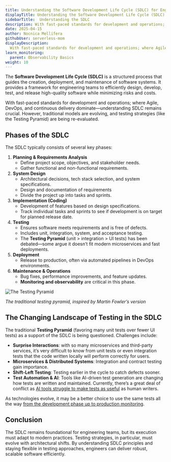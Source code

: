 ```yaml
---
title: Understanding the Software Development Life Cycle (SDLC) for Engineers
displayTitle: Understanding the Software Development Life Cycle (SDLC)
sidebarTitle:  Understanding the SDLC
description: With fast-paced standards for development and operations; where Agile, DevOps, and continuous delivery dominate—understanding SDLC remains crucial.
date: 2025-04-15
author: Nocnica Mellifera
githubUser: serverless-mom
displayDescription: 
  With fast-paced standards for development and operations; where Agile, DevOps, and continuous delivery dominate—understanding SDLC remains crucial.
learn_monitoring:
  parent: Observability Basics
weight: 10
---
```


The **Software Development Life Cycle (SDLC)** is a structured process that guides the creation, deployment, and maintenance of software systems. It provides a framework for engineering teams to efficiently design, develop, test, and release high-quality software while minimizing risks and costs.

With fast-paced standards for development and operations; where Agile, DevOps, and continuous delivery dominate—understanding SDLC remains crucial. However, traditional models are evolving, and testing strategies (like the Testing Pyramid) are being re-evaluated.

## **Phases of the SDLC**

The SDLC typically consists of several key phases:

1. **Planning & Requirements Analysis**
    - Define project scope, objectives, and stakeholder needs.
    - Gather functional and non-functional requirements.
2. **System Design**
    - Architectural decisions, tech stack selection, and system specifications.
    - Design and documentation of requirements
    - Divide the project up into tasks and sprints.
3. **Implementation (Coding)**
    - Development of features based on design specifications.
    - Track individual tasks and sprints to see if development is on target for planned release date.
4. **Testing**
    - Ensures software meets requirements and is free of defects.
    - Includes unit, integration, system, and acceptance testing.
    - The **Testing Pyramid** (unit > integration > UI tests) has been debated—some argue it doesn’t fit modern microservices and fast deployments.
5. **Deployment**
    - Release to production, often via automated pipelines in DevOps environments.
6. **Maintenance & Operations**
    - Bug fixes, performance improvements, and feature updates.
    - **Monitoring and observability** are critical in this phase.

![The Testing Pyramid](/learn/images/testing-pyramid.png)

*The traditional testing pyramid, inspired by Martin Fowler’s version*

## **The Changing Landscape of Testing in the SDLC**

The traditional **Testing Pyramid** (favoring many unit tests over fewer UI tests) as a support of the SDLC is being questioned. Challenges include:

- **Surprise Interactions**: with so many microservices and third-party services, it’s very difficult to know from unit tests or even integration tests that the code written locally will perform correctly for users.
- **Microservices & Distributed Systems**: Integration and contract testing gain importance.
- **Shift-Left Testing**: Testing earlier in the cycle to catch defects sooner.
- **Test Automation & AI**: Tools like AI-driven test generation are changing how tests are written and maintained. Currently, there’s a great deal of conflict as [AI tools struggle to make tests as useful](https://www.youtube.com/watch?v=XI8Q_Yx1vqk) as human writers.

As technologies evolve, it may be a better choice to use the same tests all the way [from the development phase up to production monitoring](https://www.checklyhq.com/guides/sdlc-monitoring/).

## **Conclusion**

The SDLC remains foundational for engineering teams, but its execution must adapt to modern practices. Testing strategies, in particular, must evolve with architectural shifts. By understanding SDLC principles and staying flexible in testing approaches, engineers can deliver robust, scalable software efficiently.